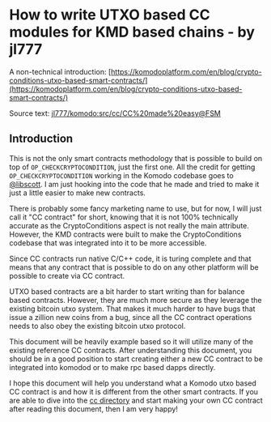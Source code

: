 
# How to write UTXO based CC modules for KMD based chains - by jl777

A non-technical introduction: [https://komodoplatform.com/en/blog/crypto-conditions-utxo-based-smart-contracts/](https://komodoplatform.com/en/blog/crypto-conditions-utxo-based-smart-contracts/)

Source text: [jl777/komodo:src/cc/CC%20made%20easy@FSM](https://github.com/jl777/komodo/blob/FSM/src/cc/CC%20made%20easy.md)

## Introduction

This is not the only smart contracts methodology that is possible to build on top of `OP_CHECKCRYPTOCONDITION`, just the first one. All the credit for getting `OP_CHECKCRYPTOCONDITION` working in the Komodo codebase goes to [@libscott](https://github.com/libscott). I am just hooking into the code that he made and tried to make it just a little easier to make new contracts.

There is probably some fancy marketing name to use, but for now, I will just call it "CC contract" for short, knowing that it is not 100% technically accurate as the CryptoConditions aspect is not really the main attribute. However, the KMD contracts were built to make the CryptoConditions codebase that was integrated into it to be more accessible.

Since CC contracts run native C/C++ code, it is turing complete and that means that any contract that is possible to do on any other platform will be possible to create via CC contract.

UTXO based contracts are a bit harder to start writing than for balance based contracts. However, they are much more secure as they leverage the existing bitcoin utxo system. That makes it much harder to have bugs that issue a zillion new coins from a bug, since all the CC contract operations needs to also obey the existing bitcoin utxo protocol.

This document will be heavily example based so it will utilize many of the existing reference CC contracts. After understanding this document, you should be in a good position to start creating either a new CC contract to be integrated into komodod or to make rpc based dapps directly.

I hope this document will help you understand what a Komodo utxo based CC contract is and how it is different from the other smart contracts. If you are able to dive into the [cc directory](https://github.com/jl777/komodo/tree/FSM/src/cc/) and start making your own CC contract after reading this document, then I am very happy!
